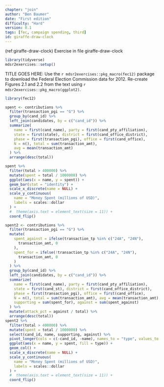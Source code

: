 ```yaml
---
chapter: "join"
author: "Ben Baumer"
date: "First edition"
difficulty: "Hard"
version: 0.1
tags: [fec, campaign spending, third]
id: giraffe-draw-clock 
---
```


(ref:giraffe-draw-clock) Exercise in file giraffe-draw-clock

```r
library(tidyverse)
mdsr2exercises::setup()
```

TITLE GOES HERE: Use the `r mdsr2exercises::pkg_macro(fec12)` package to download the Federal Election Commission data for 2012. Re-create Figures 2.1 and 2.2 from the text using `r mdsr2exercises::pkg_macro(ggplot2)`. 

<!--begin-answer-->
```r
library(fec12)

spent <- contributions %>%
  filter(transaction_pgi == "G") %>%
  group_by(cand_id) %>%
  left_join(candidates, by = c("cand_id")) %>%
  summarize(
    name = first(cand_name), party = first(cand_pty_affiliation),
    state = first(state), district = first(cand_office_district),
    phase = first(transaction_pgi), office = first(cand_office),
    N = n(), total = sum(transaction_amt),
    avg = mean(transaction_amt)
  ) %>%
  arrange(desc(total))
```

```r
spent %>%
  filter(total > 400000) %>%
  mutate(spent = total / 1000000) %>%
  ggplot(aes(x = name, y = spent)) +
  geom_bar(stat = "identity") +
  scale_x_discrete(name = NULL) +
  scale_y_continuous(
    name = "Money Spent (millions of USD)",
    labels = scales::dollar
  ) +
  #  theme(axis.text = element_text(size = 11)) +
  coord_flip()
```

```r
spent2 <- contributions %>%
  filter(transaction_pgi == "G") %>%
  mutate(
    spent_against = ifelse(transaction_tp %in% c("24A", "24N"),
      transaction_amt, 0
    ),
    spent_for = ifelse(!transaction_tp %in% c("24A", "24N"),
      transaction_amt, 0
    )
  ) %>%
  group_by(cand_id) %>%
  left_join(candidates, by = c("cand_id")) %>%
  summarize(
    name = first(cand_name), party = first(cand_pty_affiliation),
    state = first(cand_st), district = first(cand_office_district),
    phase = first(transaction_pgi), office = first(cand_office),
    N = n(), total = sum(transaction_amt), avg = mean(transaction_amt),
    supporting = sum(spent_for), against = sum(spent_against)
  ) %>%
  mutate(attack_pct = against / total) %>%
  arrange(desc(total))
spent2 %>%
  filter(total > 400000) %>%
  mutate(spent = total / 1000000) %>%
  select(cand_id, name, supporting, against) %>%
  pivot_longer(cols = c(-cand_id, -name), names_to = "type", values_to = "spent") %>%
  ggplot(aes(x = name, y = spent, fill = type)) +
  geom_col() +
  scale_x_discrete(name = NULL) +
  scale_y_continuous(
    name = "Money Spent (millions of USD)",
    labels = scales::dollar
  ) +
  #  theme(axis.text = element_text(size = 11)) +
  coord_flip()
```
<!--end-answer-->
